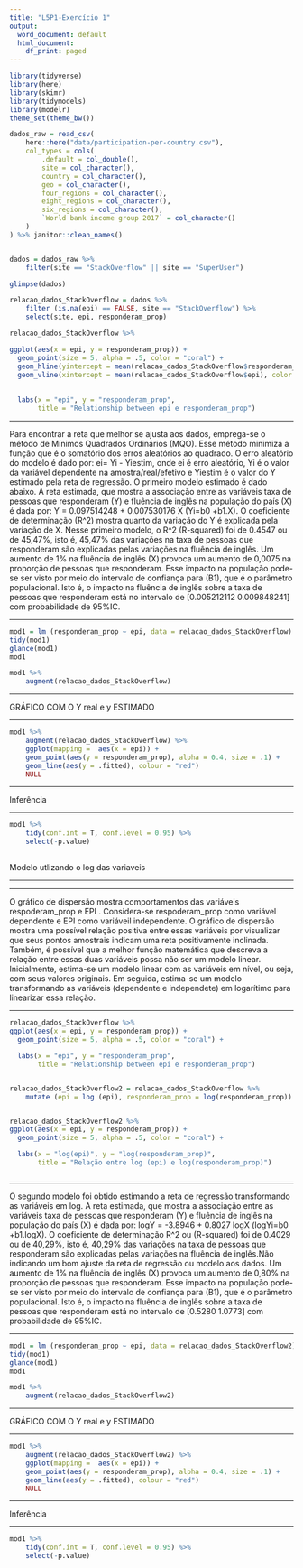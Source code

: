 ```yaml
---
title: "L5P1-Exercício 1"
output:
  word_document: default
  html_document:
    df_print: paged
---
```



```r
library(tidyverse)
library(here)
library(skimr)
library(tidymodels)
library(modelr)
theme_set(theme_bw())
```

```r
dados_raw = read_csv(
    here::here("data/participation-per-country.csv"),
    col_types = cols(
        .default = col_double(),
        site = col_character(),
        country = col_character(),
        geo = col_character(),
        four_regions = col_character(),
        eight_regions = col_character(),
        six_regions = col_character(),
        `World bank income group 2017` = col_character()
    )
) %>% janitor::clean_names()


dados = dados_raw %>% 
    filter(site == "StackOverflow" || site == "SuperUser")

glimpse(dados)
```

```r
relacao_dados_StackOverflow = dados %>%
    filter (is.na(epi) == FALSE, site == "StackOverflow") %>%
    select(site, epi, responderam_prop)
```


<!--
1. Descreva a relação entre EPI (fluência de inglês na população do país) e a taxa de pessoas daquele país que responderam alguma pergunta no StackOverflow. 
-->



```r
relacao_dados_StackOverflow %>%

ggplot(aes(x = epi, y = responderam_prop)) +
  geom_point(size = 5, alpha = .5, color = "coral") +
  geom_hline(yintercept = mean(relacao_dados_StackOverflow$responderam_prop), color = "red") + 
  geom_vline(xintercept = mean(relacao_dados_StackOverflow$epi), color = "red") +
    
    
  labs(x = "epi", y = "responderam_prop",
       title = "Relationship between epi e responderam_prop") 

```

---

Para encontrar a reta que melhor se ajusta aos dados, emprega-se o método de Mínimos Quadrados Ordinários (MQO). Esse método minimiza a função que é o somatório dos erros aleatórios ao quadrado. O erro aleatório do modelo é dado por: ei= Yi - Yiestim, onde ei é erro aleatório, Yi é o valor da variável dependente na amostra/real/efetivo e Yiestim é o valor do Y estimado pela reta de regressão. O primeiro modelo estimado é dado abaixo. A reta estimada, que mostra a associação entre as variáveis taxa de pessoas que responderam (Y) e fluência de inglês na população do país (X) é dada por: Y = 0.097514248 + 0.007530176 X (Yi=b0 +b1.X). O coeficiente de determinação (R^2) mostra quanto da variação do Y é explicada pela variação de X. Nesse primeiro modelo, o R^2 (R-squared) foi de 0.4547 ou de 45,47%, isto é, 45,47% das variações na taxa de pessoas que responderam são explicadas pelas variações na fluência de inglês. Um aumento de 1% na fluência de inglês (X) provoca um aumento de 0,0075 na proporção de pessoas que responderam. Esse impacto na população pode-se ser visto por meio do intervalo de confiança para (B1), que é o parâmetro populacional. Isto é, o impacto na fluência de inglês sobre a taxa de pessoas que responderam está no intervalo de [0.005212112	0.009848241] com probabilidade de 95%IC.

---


```r
mod1 = lm (responderam_prop ~ epi, data = relacao_dados_StackOverflow)
tidy(mod1)
glance(mod1)
mod1

```
```r
mod1 %>% 
    augment(relacao_dados_StackOverflow)

```

---

GRÁFICO COM O Y real e y ESTIMADO

---



```r

mod1 %>%
    augment(relacao_dados_StackOverflow) %>%
    ggplot(mapping =  aes(x = epi)) +
    geom_point(aes(y = responderam_prop), alpha = 0.4, size = .1) +
    geom_line(aes(y = .fitted), colour = "red") 
    NULL
```

---

Inferência

---


```r

mod1 %>%
    tidy(conf.int = T, conf.level = 0.95) %>%
    select(-p.value)

```

 



<!--
===============================================================================
                     Modelo utlizando o log das variaveis
===============================================================================
-->

---

Modelo utlizando o log das variaveis

---


---

O gráfico de dispersão mostra comportamentos das variáveis respoderam_prop e EPI . Considera-se respoderam_prop como variável dependente e EPI como variáveil independente. O gráfico de dispersão mostra uma possível relação positiva entre essas variáveis por visualizar que seus pontos amostrais indicam uma reta positivamente inclinada. Também, é possível que a melhor função matemática que descreva a relação entre essas duas variáveis possa não ser um modelo linear. Inicialmente, estima-se um modelo linear com as variáveis  em nível, ou seja, com seus valores originais. Em seguida, estima-se um modelo transformando as variáveis (dependente e independete) em logarítimo para linearizar essa relação.

---

```r

relacao_dados_StackOverflow %>%
ggplot(aes(x = epi, y = responderam_prop)) +
  geom_point(size = 5, alpha = .5, color = "coral") +

  labs(x = "epi", y = "responderam_prop",
       title = "Relationship between epi e responderam_prop") 


relacao_dados_StackOverflow2 = relacao_dados_StackOverflow %>%
    mutate (epi = log (epi), responderam_prop = log(responderam_prop))


relacao_dados_StackOverflow2 %>%
ggplot(aes(x = epi, y = responderam_prop)) +
  geom_point(size = 5, alpha = .5, color = "coral") +

  labs(x = "log(epi)", y = "log(responderam_prop)",
       title = "Relação entre log (epi) e log(responderam_prop)") 



```


---

O segundo modelo foi obtido estimando a reta de regressão transformando as variáveis em log. A reta estimada, que mostra a associação entre as variáveis taxa de pessoas que responderam (Y) e fluência de inglês na população do país (X) é dada por: logY = -3.8946 + 0.8027 logX (logYi=b0 +b1.logX). O coeficiente de determinação R^2 ou (R-squared) foi de 0.4029 ou de 40,29%, isto é, 40,29% das variações na taxa de pessoas que responderam são explicadas pelas variações na fluência de inglês.Não indicando um bom ajuste da reta de regressão ou modelo aos dados. Um aumento de 1% na fluência de inglês (X) provoca um aumento de 0,80% na proporção de pessoas que responderam. Esse impacto na população pode-se ser visto por meio do intervalo de confiança para (B1), que é o parâmetro populacional. Isto é, o impacto na fluência de inglês sobre a taxa de pessoas que responderam está no intervalo de [0.5280	1.0773] com probabilidade de 95%IC.

---


```r
mod1 = lm (responderam_prop ~ epi, data = relacao_dados_StackOverflow2)
tidy(mod1)
glance(mod1)
mod1

```
```r
mod1 %>% 
    augment(relacao_dados_StackOverflow2)

```

---

GRÁFICO COM O Y real e y ESTIMADO

---


```r

mod1 %>%
    augment(relacao_dados_StackOverflow2) %>%
    ggplot(mapping =  aes(x = epi)) +
    geom_point(aes(y = responderam_prop), alpha = 0.4, size = .1) +
    geom_line(aes(y = .fitted), colour = "red") 
    NULL
```


---

Inferência

---

```r
mod1 %>%
    tidy(conf.int = T, conf.level = 0.95) %>%
    select(-p.value)

```


